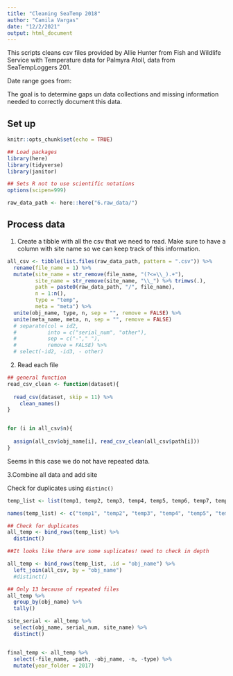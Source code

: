 ```yaml
---
title: "Cleaning SeaTemp 2018"
author: "Camila Vargas"
date: "12/2/2021"
output: html_document
---
```


This scripts cleans csv files provided by Allie Hunter from Fish and Wildlife Service with Temperature data for Palmyra Atoll, data from SeaTempLoggers 201.

Date range goes from:

The goal is to determine gaps un data collections and missing information needed to correctly document this data.

## Set up

```r
knitr::opts_chunk$set(echo = TRUE)

## Load packages
library(here)
library(tidyverse)
library(janitor)

## Sets R not to use scientific notations
options(scipen=999) 

raw_data_path <- here::here("6.raw_data/")
```


## Process data
1. Create a tibble with all the csv that we need to read. Make sure to have a column with site name so we can keep track of this information.

```r
all_csv <- tibble(list.files(raw_data_path, pattern = ".csv")) %>% 
  rename(file_name = 1) %>%
  mutate(site_name = str_remove(file_name, "(?<=\\_).+"),
         site_name = str_remove(site_name, "\\_") %>% trimws(.),
         path = paste0(raw_data_path, "/", file_name),
         n = 1:n(),
         type = "temp",
         meta = "meta") %>% 
  unite(obj_name, type, n, sep = "", remove = FALSE) %>% 
  unite(meta_name, meta, n, sep = "", remove = FALSE)
  # separate(col = id2,
  #          into = c("serial_num", "other"),
  #          sep = c("-"," "),
  #          remove = FALSE) %>% 
  # select(-id2, -id3, - other)
```

2. Read each file

```r
## general function
read_csv_clean <- function(dataset){
  
  read_csv(dataset, skip = 11) %>% 
    clean_names()
}


for (i in all_csv$n){
  
  assign(all_csv$obj_name[i], read_csv_clean(all_csv$path[i]))
}

```

Seems in this case we do not have repeated data. 

3.Combine all data and add site

Check for duplicates using `distinc()`

```r

temp_list <- list(temp1, temp2, temp3, temp4, temp5, temp6, temp7, temp8, temp9, temp10)

names(temp_list) <- c("temp1", "temp2", "temp3", "temp4", "temp5", "temp6", "temp7", "temp8", "temp9", "temp10")

## Check for duplicates
all_temp <- bind_rows(temp_list) %>% 
  distinct()

##It looks like there are some suplicates! need to check in depth

all_temp <- bind_rows(temp_list, .id = "obj_name") %>% 
  left_join(all_csv, by = "obj_name")
  #distinct()

## Only 13 because of repeated files
all_temp %>% 
  group_by(obj_name) %>% 
  tally()

site_serial <- all_temp %>% 
  select(obj_name, serial_num, site_name) %>% 
  distinct()


final_temp <- all_temp %>% 
  select(-file_name, -path, -obj_name, -n, -type) %>% 
  mutate(year_folder = 2017)


```


